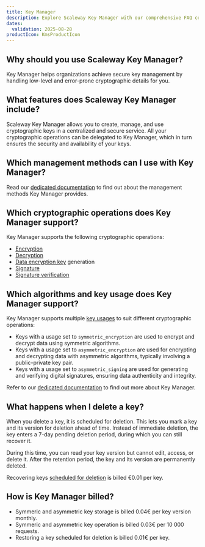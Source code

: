 ```yaml
---
title: Key Manager
description: Explore Scaleway Key Manager with our comprehensive FAQ covering security, key types, and more.
dates:
  validation: 2025-08-28
productIcon: KmsProductIcon
---
```



## Why should you use Scaleway Key Manager?

Key Manager helps organizations achieve secure key management by handling low-level and error-prone cryptographic details for you.

## What features does Scaleway Key Manager include?

Scaleway Key Manager allows you to create, manage, and use cryptographic keys in a centralized and secure service. All your cryptographic operations can be delegated to Key Manager, which in turn ensures the security and availability of your keys.

## Which management methods can I use with Key Manager?

Read our [dedicated documentation](/key-manager/reference-content/understanding-key-manager/#management-methods-you-can-use-with-key-manager) to find out about the management methods Key Manager provides.

## Which cryptographic operations does Key Manager support?

Key Manager supports the following cryptographic operations:

- [Encryption](/key-manager/concepts/#encryption)
- [Decryption](/key-manager/concepts/#decryption)
- [Data encryption key](/key-manager/concepts/#data-encryption-key-dek) generation
- [Signature](/key-manager/concepts/#signature)
- [Signature verification](/key-manager/concepts/#signature-verification)


## Which algorithms and key usage does Key Manager support?

<Encryption />

Key Manager supports multiple [key usages](/key-manager/concepts/#key-usage) to suit different cryptographic operations:

- Keys with a usage set to `symmetric_encryption` are used to encrypt and decrypt data using symmetric algorithms.
- Keys with a usage set to `asymmetric_encryption` are used for encrypting and decrypting data with asymmetric algorithms, typically involving a public-private key pair.
- Keys with a usage set to `asymmetric_signing` are used for generating and verifying digital signatures, ensuring data authenticity and integrity.

Refer to our [dedicated documentation](/key-manager/reference-content/understanding-key-manager/) to find out more about Key Manager.

## What happens when I delete a key?

When you delete a key, it is scheduled for deletion. This lets you mark a key and its version for deletion ahead of time. Instead of immediate deletion, the key enters a 7-day pending deletion period, during which you can still recover it.

During this time, you can read your key version but cannot edit, access, or delete it. After the retention period, the key and its version are permanently deleted.

Recovering keys [scheduled for deletion](/key-manager/concepts/#scheduled-deletion) is billed €0.01 per key.

## How is Key Manager billed?

- Symmeric and asymmetric key storage is billed 0.04€ per key version monthly.
- Symmeric and asymmetric key operation is billed 0.03€ per 10 000 requests.
- Restoring a key scheduled for deletion is billed 0.01€ per key.